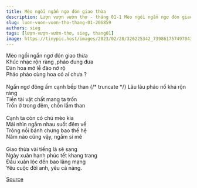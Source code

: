 ```yaml
---
title: Mèo ngồi ngẩn ngơ đón giao thừa
description: Lượn vượn vườn thơ - tháng 01-1 Mèo ngồi ngẩn ngơ đón giao thừa Khúc nhạc rộn ràng ,pháo đung đưa
slug: luon-vuon-vuon-tho-thang-01-206859
authors: sieg
tags: [lượn-vượn-vườn-thơ, sieg, thang01]
image: https://tinypic.host/images/2023/02/28/326225342_739861757497043_4024046756538204926_n.th.jpg
---
```


Mèo ngồi ngẩn ngơ đón giao thừa\
Khúc nhạc rộn ràng ,pháo đung đưa\
Dàn hoa mở lễ đào nở rộ\
Pháo pháo cùng hoa có ai chưa ?\
\
Ngẩn ngơ đông ấm cạnh bếp than
{/* truncate */}
Lâu lâu pháo nổ khá rộn ràng\
Tiền tài vật chất mang ta trốn\
Trốn ở trong đêm, chốn lầm than\
\
Cạnh ta còn có chú mèo kia\
Mải nhìn ngắm nhau suốt đêm về\
Trông nồi bánh chưng bao thế hệ\
Năm nào cũng vậy, ngắm si mê\
\
Giao thừa vài tiếng là sẽ sang\
Ngày xuân hạnh phúc tết khang trang\
Đầu xuân lộc đến bao lãng mạng\
Yêu cuộc đời anh, yêu cả nàng.

[Source](https://www.facebook.com/ape.poem/posts/pfbid02gJkcsC41LfKgwZ8DUb2aYcZgy7MuUaCTQKaM1vhyq1qYpgYBVBeQ6QWES1MkH1Udl)
